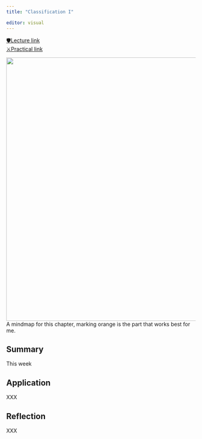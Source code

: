 ```yaml
---
title: "Classification I"

editor: visual
---
```


[🛡️Lecture link](https://andrewmaclachlan.github.io/CASA0023-lecture-6/#1)<br/> [⚔️Practical link](https://andrewmaclachlan.github.io/CASA0023/6_classification_I.html)<br/>

<img src="https://raw.githubusercontent.com/Murphy829/RSETEST/cfad0da659f496bf719127057fe096a910dbfa5b/imgs/mindmaps/6%2BClassification%2BI.svg" width="700"/><br/> A mindmap for this chapter, marking orange is the part that works best for me.

## Summary

This week

## Application

XXX

## Reflection

XXX
